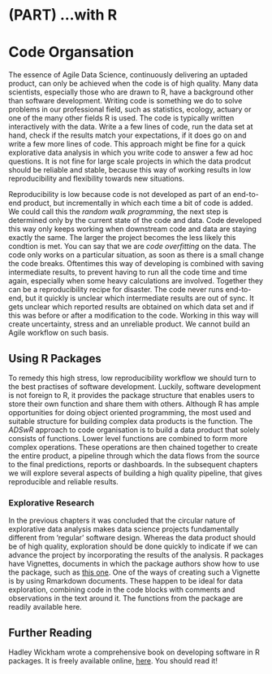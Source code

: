 # (PART) ...with R {-}

# Code Organsation

The essence of Agile Data Science, continuously delivering an uptaded product, can only be achieved when the code is of high quality. 
Many data scientists, especially those who are drawn to R, have a background other than software development. 
Writing code is something we do to solve problems in our professional field, such as statistics, ecology, actuary or one of the many other fields R is used. 
The code is typically written interactively with the data. 
Write a a few lines of code, run the data set at hand, check if the results match your expectations, if it does go on and write a few more lines of code. 
This approach might be fine for a quick explorative data analysis in which you write code to answer a few ad hoc questions. 
It is not fine for large scale projects in which the data prodcut should be reliable and stable, because this way of working results in low reproducibility and flexibility towards new situations. 

Reproducibility is low because code is not developed as part of an end-to-end product, but incrementally in which each time a bit of code is added. 
We could call this the *random walk programming*, the next step is determined only by the current state of the code and data. 
Code developed this way only keeps working when downstream code and data are staying exactly the same. 
The larger the project becomes the less likely this condtion is met. 
You can say that we are *code overfitting* on the data. 
The code only works on a particular situation, as soon as there is a small change the code breaks. 
Oftentimes this way of developing is combined with saving intermediate results, to prevent having to run all the code time and time again, especially when some heavy calculations are involved. Together they can be a reproducibility recipe for disaster. 
The code never runs end-to-end, but it quickly is unclear which intermediate results are out of sync. 
It gets unclear which reported results are obtained on which data set and if this was before or after a modification to the code. 
Working in this way will create uncertainty, stress and an unreliable product. 
We cannot build an Agile workflow on such basis.

## Using R Packages

To remedy this high stress, low reproducibility workflow we should turn to the best practises of software development. 
Luckily, software development is not foreign to R, it provides the package structure that enables users to store their own function and share them with others. 
Although R has ample opportunities for doing object oriented programming, the most used and suitable structure for building complex data products is the function. 
The *ADSwR* approach to code organisation is to build a data product that solely consists of functions. 
Lower level functions are combined to form more complex operations. 
These operations are then chained together to create the entire product, a pipeline through which the data flows from the source to the final predictions, reports or dashboards. 
In the subsequent chapters we will explore several aspects of building a high quality pipeline, that gives reproducible and reliable results. 

### Explorative Research
In the previous chapters it was concluded that the circular nature of explorative data analysis makes data science projects fundamentally different from 'regular' software design. 
Whereas the data product should be of high quality, exploration should be done quickly to indicate if we can advance the project by incorporating the results of the analysis. 
R packages have Vignettes, documents in which the package authors show how to use the package, such as [this one](https://cran.r-project.org/web/packages/padr/vignettes/padr.html). 
One of the ways of creating such a Vignette is by using Rmarkdown documents. 
These happen to be ideal for data exploration, combining code in the code blocks with comments and observations in the text around it. 
The functions from the package are readily available here.

## Further Reading

Hadley Wickham wrote a comprehensive book on developing software in R packages. It is freely available online, [here](http://r-pkgs.had.co.nz/). You should read it!
